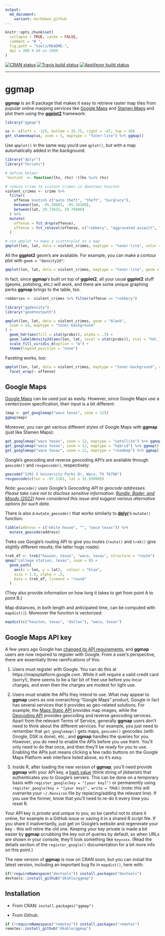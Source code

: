 ```yaml
---
output:
  md_document:
    variant: markdown_github
---
```


<!-- README.md is generated from README.Rmd. Please edit that file -->

```r
knitr::opts_chunk$set(
  collapse = TRUE, cache = FALSE,
  comment = "# ",
  fig.path = "tools/README-",
  dpi = 300 # 60 on CRAN
)
```

<!-- badges: start -->
[![CRAN status](https://www.r-pkg.org/badges/version/ggmap)](https://cran.r-project.org/package=ggmap)
[![Travis build status](https://travis-ci.org/dkahle/ggmap.svg?branch=master)](https://travis-ci.org/dkahle/ggmap)
[![AppVeyor build status](https://ci.appveyor.com/api/projects/status/github/dkahle/ggmap?branch=master&svg=true)](https://ci.appveyor.com/project/dkahle/ggmap)
<!-- badges: end -->



<hr>

# ggmap

__ggmap__ is an R package that makes it easy to retrieve raster map tiles from popular online mapping services like [Google Maps](https://developers.google.com/maps/documentation/maps-static?hl=en) and [Stamen Maps](http://maps.stamen.com) and plot them using the [__ggplot2__](https://github.com/tidyverse/ggplot2) framework:

```r
library("ggmap")

us <- c(left = -125, bottom = 25.75, right = -67, top = 49)
get_stamenmap(us, zoom = 5, maptype = "toner-lite") %>% ggmap() 
```

Use `qmplot()` in the same way you'd use `qplot()`, but with a map automatically added in the background:

```r
library("dplyr")
library("forcats")

# define helper
`%notin%` <- function(lhs, rhs) !(lhs %in% rhs)

# reduce crime to violent crimes in downtown houston
violent_crimes <- crime %>% 
  filter(
    offense %notin% c("auto theft", "theft", "burglary"),
    between(lon, -95.39681, -95.34188),
    between(lat, 29.73631, 29.78400)
  ) %>% 
  mutate(
    offense = fct_drop(offense),
    offense = fct_relevel(offense, c("robbery", "aggravated assault", "rape", "murder"))
  )

# use qmplot to make a scatterplot on a map
qmplot(lon, lat, data = violent_crimes, maptype = "toner-lite", color = I("red"))
```

All the __ggplot2__ geom's are available.  For example, you can make a contour plot with `geom = "density2d"`:

```r
qmplot(lon, lat, data = violent_crimes, maptype = "toner-lite", geom = "density2d", color = I("red"))
```

In fact, since __ggmap__'s built on top of __ggplot2__, all your usual __ggplot2__ stuff (geoms, polishing, etc.) will work, and there are some unique graphing perks __ggmap__ brings to the table, too.

```r
robberies <- violent_crimes %>% filter(offense == "robbery")

library("ggdensity")
library("geomtextpath")

qmplot(lon, lat, data = violent_crimes, geom = "blank", 
  zoom = 14, maptype = "toner-background"
) +
  geom_hdr(aes(fill = stat(probs)), alpha = .3) +
  geom_labeldensity2d(aes(lon, lat, level = stat(probs)), stat = "hdr_lines") +
  scale_fill_viridis_d(option = "A") +
  theme(legend.position = "none")
```

Faceting works, too:

```r
qmplot(lon, lat, data = violent_crimes, maptype = "toner-background", color = offense) + 
  facet_wrap(~ offense)
```






## Google Maps

[Google Maps](https://cloud.google.com/maps-platform/terms/) can be used just as easily.  However, since Google Maps use a center/zoom specification, their input is a bit different:
```r
(map <- get_googlemap("waco texas", zoom = 12))
ggmap(map)
```

Moreover, you can get various different styles of Google Maps with __ggmap__ (just like Stamen Maps):
```r
get_googlemap("waco texas", zoom = 12, maptype = "satellite") %>% ggmap()
get_googlemap("waco texas", zoom = 12, maptype = "hybrid") %>% ggmap()
get_googlemap("waco texas", zoom = 12, maptype = "roadmap") %>% ggmap()
```

Google's geocoding and reverse geocoding API's are available through `geocode()` and `revgeocode()`, respectively:
```r
geocode("1301 S University Parks Dr, Waco, TX 76798")
revgeocode(c(lon = -97.1161, lat = 31.55098))
```

_Note: `geocode()` uses Google's Geocoding API to geocode addresses. Please take care not to disclose sensitive information. [Rundle, Bader, and Moody (2022)](https://www.ncbi.nlm.nih.gov/pmc/articles/PMC8972108/) have considered this issue and suggest various alternative options for such data._

There is also a `mutate_geocode()` that works similarly to [__dplyr__](https://github.com/tidyverse/dplyr/)'s `mutate()` function:
```r
tibble(address = c("white house", "", "waco texas")) %>% 
  mutate_geocode(address)
```

Treks use Google's routing API to give you routes (`route()` and `trek()` give slightly different results; the latter hugs roads):
```r
trek_df <- trek("houson, texas", "waco, texas", structure = "route")
qmap("college station, texas", zoom = 8) +
  geom_path(
    aes(x = lon, y = lat),  colour = "blue",
    size = 1.5, alpha = .5,
    data = trek_df, lineend = "round"
  )
```

(They also provide information on how long it takes to get from point A to point B.)


Map distances, in both length and anticipated time, can be computed with `mapdist()`).  Moreover the function is vectorized:
```r
mapdist(c("houston, texas", "dallas"), "waco, texas")
```



## Google Maps API key

A few years ago Google has [changed its API requirements](https://developers.google.com/maps/documentation/geocoding/usage-and-billing), and __ggmap__ users are now required to register with Google. From a user's perspective, there are essentially three ramifications of this:

1. Users must register with Google. You can do this at https://mapsplatform.google.com. While it will require a valid credit card (sorry!), there seems to be a fair bit of free use before you incur charges, and even then the charges are modest for light use.

2. Users must enable the APIs they intend to use. What may appear to __ggmap__ users as one overarching "Google Maps" product, Google in fact has several services that it provides as geo-related solutions. For example, the [Maps Static API](https://developers.google.com/maps/documentation/maps-static/overview) provides map images, while the [Geocoding API](https://developers.google.com/maps/documentation/geocoding/overview) provides geocoding and reverse geocoding services.  Apart from the relevant Terms of Service, generally __ggmap__ users don't need to think about the different services. For example, you just need to remember that `get_googlemap()` gets maps, `geocode()` geocodes (with Google, DSK is done), etc., and __ggmap__ handles the queries for you.  _However_, you do need to enable the APIs before you use them. You'll only need to do that once, and then they'll be ready for you to use. Enabling the APIs just means clicking a few radio buttons on the Google Maps Platform web interface listed above, so it's easy.

3. Inside R, after loading the new version of __ggmap__, you'll need provide __ggmap__ with your API key, a [hash value](https://en.wikipedia.org/wiki/Hash_function) (think string of jibberish) that authenticates you to Google's servers. This can be done on a temporary basis with `register_google(key = "[your key]")` or permanently using `register_google(key = "[your key]", write = TRUE)` (note: this will overwrite your `~/.Renviron` file by replacing/adding the relevant line). If you use the former, know that you'll need to re-do it every time you reset R.
  
Your API key is _private_ and unique to you, so be careful not to share it online, for example in a GitHub issue or saving it in a shared R script file. If you share it inadvertantly, just get on Google's website and regenerate your key - this will retire the old one. Keeping your key private is made a bit easier by __ggmap__ scrubbing the key out of queries by default, so when URLs are shown in your console, they'll look something like `key=xxx`.  (Read the details section of the `register_google()` documentation for a bit more info on this point.)

The new version of __ggmap__ is now on CRAN soon, but you can install the latest version, including an important bug fix in `mapdist()`, here with:
```r
if(!requireNamespace("devtools")) install.packages("devtools")
devtools::install_github("dkahle/ggmap")
```




## Installation

* From CRAN: `install.packages("ggmap")`

* From Github: 
```r
if (!requireNamespace("remotes")) install.packages("remotes")
remotes::install_github("dkahle/ggmap")
```


